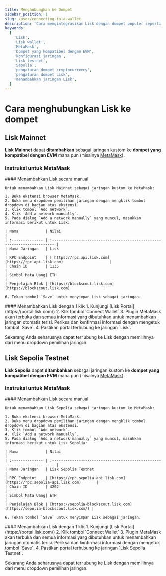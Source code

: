 ```yaml
---
title: Menghubungkan ke Dompet
sidebar_position: 1
slug: /user/connecting-to-a-wallet
description: 'Cara mengintegrasikan Lisk dengan dompet populer seperti MetaMask.'
keywords:
  [
    'Lisk',
    'Lisk wallet',
    'MetaMask',
    'Dompet yang kompatibel dengan EVM',
    'konfigurasi jaringan',
    'Lisk testnet',
    'Sepolia',
    'pengaturan dompet cryptocurrency',
    'pengaturan dompet Lisk',
    'menambahkan jaringan Lisk',
  ]
---
```



# Cara menghubungkan Lisk ke dompet

## Lisk Mainnet

**Lisk Mainnet** dapat **ditambahkan** sebagai jaringan kustom ke **dompet yang kompatibel dengan EVM** mana pun (misalnya [MetaMask](https://metamask.io/)).

### Instruksi untuk MetaMask

<Tabs>
  <TabItem value="manual" label="Menambahkan Lisk secara manual" default>
    #### Menambahkan Lisk secara manual

    Untuk menambahkan Lisk Mainnet sebagai jaringan kustom ke MetaMask:

    1. Buka ekstensi browser MetaMask.
    2. Buka menu dropdown pemilihan jaringan dengan mengklik tombol dropdown di bagian atas ekstensi.
    3. Klik tombol `Add network`.
    4. Klik `Add a network manually`.
    5. Pada dialog `Add a network manually` yang muncul, masukkan informasi berikut untuk Lisk:

    | Nama            | Nilai                                                                      |
    | :-------------- | :----------------------------------------------------------------------- |
    | Nama Jaringan   | Lisk                                                                      |
    | RPC Endpoint    | [ https://rpc.api.lisk.com](https://rpc.api.lisk.com)                     |
    | Chain ID        | 1135                                                                     |
    | Simbol Mata Uang| ETH                                                                      |
    | Penjelajah Blok | [https://blockscout.lisk.com](https://blockscout.lisk.com)               |

    6. Tekan tombol `Save` untuk menyimpan Lisk sebagai jaringan.
  </TabItem>
  <TabItem value="1click" label="Solusi 1-Klik">
    #### Menambahkan Lisk dengan 1 klik
    1. Kunjungi [Lisk Portal](https://portal.lisk.com/)
    2. Klik tombol `Connect Wallet`
    3. Plugin MetaMask akan terbuka dan semua informasi yang dibutuhkan untuk menambahkan jaringan otomatis terisi.
    Periksa dan konfirmasi informasi dengan mengetuk tombol `Save`.
    4. Pastikan portal terhubung ke jaringan `Lisk`.
  </TabItem>
</Tabs>

Sekarang Anda seharusnya dapat terhubung ke Lisk dengan memilihnya dari menu dropdown pemilihan jaringan.


## Lisk Sepolia Testnet

**Lisk Sepolia** dapat **ditambahkan** sebagai jaringan kustom ke **dompet yang kompatibel dengan EVM** mana pun (misalnya [MetaMask](https://metamask.io/)).

### Instruksi untuk MetaMask

<Tabs>
  <TabItem value="manual" label="Menambahkan Lisk secara manual" default>
    #### Menambahkan Lisk secara manual

    Untuk menambahkan Lisk Sepolia sebagai jaringan kustom ke MetaMask:

    1. Buka ekstensi browser MetaMask.
    2. Buka menu dropdown pemilihan jaringan dengan mengklik tombol dropdown di bagian atas ekstensi.
    3. Klik tombol `Add network`.
    4. Klik `Add a network manually`.
    5. Pada dialog `Add a network manually` yang muncul, masukkan informasi berikut untuk Lisk Sepolia:

    | Nama            | Nilai                                                                      |
    | :-------------- | :----------------------------------------------------------------------- |
    | Nama Jaringan   | Lisk Sepolia Testnet                                                       |
    | RPC Endpoint    | [https://rpc.sepolia-api.lisk.com](https://rpc.sepolia-api.lisk.com)       |
    | Chain ID        | 4202                                                                     |
    | Simbol Mata Uang| ETH                                                                      |
    | Penjelajah Blok | [https://sepolia-blockscout.lisk.com](https://sepolia-blockscout.lisk.com/) |

    6. Tekan tombol `Save` untuk menyimpan Lisk sebagai jaringan.
  </TabItem>
  <TabItem value="1click" label="Solusi 1-Klik">
    #### Menambahkan Lisk dengan 1 klik
    1. Kunjungi [Lisk Portal](https://portal.lisk.com/)
    2. Klik tombol `Connect Wallet`
    3. Plugin MetaMask akan terbuka dan semua informasi yang dibutuhkan untuk menambahkan jaringan otomatis terisi.
    Periksa dan konfirmasi informasi dengan mengetuk tombol `Save`.
    4. Pastikan portal terhubung ke jaringan `Lisk Sepolia Testnet`.
  </TabItem>
</Tabs>

Sekarang Anda seharusnya dapat terhubung ke Lisk dengan memilihnya dari menu dropdown pemilihan jaringan.
